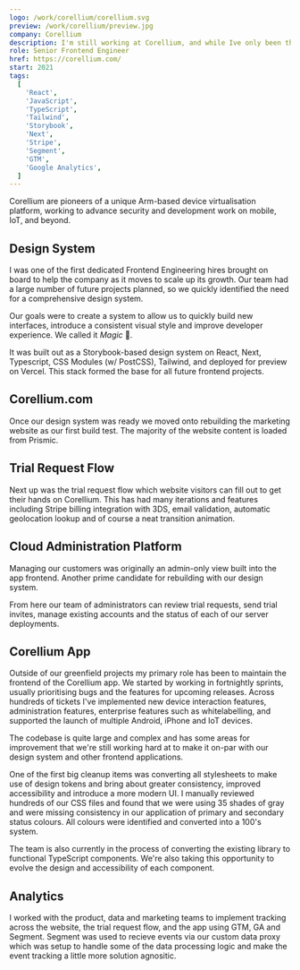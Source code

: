 ```yaml
---
logo: /work/corellium/corellium.svg
preview: /work/corellium/preview.jpg
company: Corellium
description: I'm still working at Corellium, and while Ive only been there for one year, my time has been packed full of shipping new projects and features.
role: Senior Frontend Engineer
href: https://corellium.com/
start: 2021
tags:
  [
    'React',
    'JavaScript',
    'TypeScript',
    'Tailwind',
    'Storybook',
    'Next',
    'Stripe',
    'Segment',
    'GTM',
    'Google Analytics',
  ]
---
```


Corellium are pioneers of a unique Arm-based device virtualisation platform, working to advance security and development work on mobile, IoT, and beyond.

## Design System

I was one of the first dedicated Frontend Engineering hires brought on board to help the company as it moves to scale up its growth. Our team had a large number of future projects planned, so we quickly identified the need for a comprehensive design system.

Our goals were to create a system to allow us to quickly build new interfaces, introduce a consistent visual style and improve developer experience. We called it _Magic_ 🧙.

It was built out as a Storybook-based design system on React, Next, Typescript, CSS Modules (w/ PostCSS), Tailwind, and deployed for preview on Vercel. This stack formed the base for all future frontend projects.

## Corellium.com

Once our design system was ready we moved onto rebuilding the marketing website as our first build test. The majority of the website content is loaded from Prismic.

## Trial Request Flow

Next up was the trial request flow which website visitors can fill out to get their hands on Corellium. This has had many iterations and features including Stripe billing integration with 3DS, email validation, automatic geolocation lookup and of course a neat transition animation.

## Cloud Administration Platform

Managing our customers was originally an admin-only view built into the app frontend. Another prime candidate for rebuilding with our design system.

From here our team of administrators can review trial requests, send trial invites, manage existing accounts and the status of each of our server deployments.

## Corellium App

Outside of our greenfield projects my primary role has been to maintain the frontend of the Corellium app. We started by working in fortnightly sprints, usually prioritising bugs and the features for upcoming releases. Across hundreds of tickets I've implemented new device interaction features, administration features, enterprise features such as whitelabelling, and supported the launch of multiple Android, iPhone and IoT devices.

The codebase is quite large and complex and has some areas for improvement that we're still working hard at to make it on-par with our design system and other frontend applications.

One of the first big cleanup items was converting all stylesheets to make use of design tokens and bring about greater consistency, improved accessibility and introduce a more modern UI. I manually reviewed hundreds of our CSS files and found that we were using 35 shades of gray and were missing consistency in our application of primary and secondary status colours. All colours were identified and converted into a 100's system.

The team is also currently in the process of converting the existing library to functional TypeScript components. We're also taking this opportunity to evolve the design and accessibility of each component.

## Analytics

I worked with the product, data and marketing teams to implement tracking across the website, the trial request flow, and the app using GTM, GA and Segment. Segment was used to recieve events via our custom data proxy which was setup to handle some of the data processing logic and make the event tracking a little more solution agnositic.
